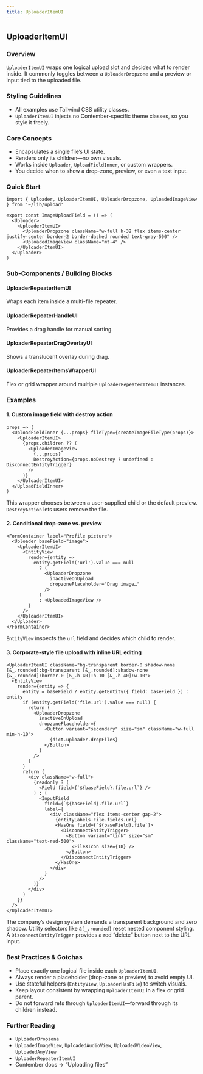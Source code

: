 ```yaml
---
title: UploaderItemUI
---
```


<!-- Edited by human: false -->
<!-- Examples count: 2 -->
<!-- Source examples: 0 -->
<!-- Playground examples: 0 -->
<!-- External examples: 2 -->
<!-- Import examples: 2 -->

## UploaderItemUI

### Overview
`UploaderItemUI` wraps one logical upload slot and decides what to render inside.
It commonly toggles between a `UploaderDropzone` and a preview or input tied to the uploaded file.

### Styling Guidelines
* All examples use Tailwind CSS utility classes.
* `UploaderItemUI` injects no Contember-specific theme classes, so you style it freely.

### Core Concepts
* Encapsulates a single file’s UI state.
* Renders only its children—no own visuals.
* Works inside `Uploader`, `UploadFieldInner`, or custom wrappers.
* You decide when to show a drop-zone, preview, or even a text input.

### Quick Start
```tsx
import { Uploader, UploaderItemUI, UploaderDropzone, UploadedImageView } from '~/lib/upload'

export const ImageUploadField = () => (
  <Uploader>
    <UploaderItemUI>
      <UploaderDropzone className="w-full h-32 flex items-center justify-center border-2 border-dashed rounded text-gray-500" />
      <UploadedImageView className="mt-4" />
    </UploaderItemUI>
  </Uploader>
)
```

### Sub-Components / Building Blocks
#### UploaderRepeaterItemUI
Wraps each item inside a multi-file repeater.

#### UploaderRepeaterHandleUI
Provides a drag handle for manual sorting.

#### UploaderRepeaterDragOverlayUI
Shows a translucent overlay during drag.

#### UploaderRepeaterItemsWrapperUI
Flex or grid wrapper around multiple `UploaderRepeaterItemUI` instances.

### Examples
#### 1. Custom image field with destroy action
```tsx
props => (
  <UploadFieldInner {...props} fileType={createImageFileType(props)}>
    <UploaderItemUI>
      {props.children ?? (
        <UploadedImageView
          {...props}
          DestroyAction={props.noDestroy ? undefined : DisconnectEntityTrigger}
        />
      )}
    </UploaderItemUI>
  </UploadFieldInner>
)
```
This wrapper chooses between a user-supplied child or the default preview.
`DestroyAction` lets users remove the file.

#### 2. Conditional drop-zone vs. preview
```tsx
<FormContainer label="Profile picture">
  <Uploader baseField="image">
    <UploaderItemUI>
      <EntityView
        render={entity =>
          entity.getField('url').value === null
            ? (
              <UploaderDropzone
                inactiveOnUpload
                dropzonePlaceholder="Drag image…"
              />
            )
            : <UploadedImageView />
        }
      />
    </UploaderItemUI>
  </Uploader>
</FormContainer>
```
`EntityView` inspects the `url` field and decides which child to render.

#### 3. Corporate-style file upload with inline URL editing
```tsx
<UploaderItemUI className="bg-transparent border-0 shadow-none [&_.rounded]:bg-transparent [&_.rounded]:shadow-none [&_.rounded]:border-0 [&_.h-40]:h-10 [&_.h-40]:w-10">
  <EntityView
    render={entity => {
      entity = baseField ? entity.getEntity({ field: baseField }) : entity
      if (entity.getField('file.url').value === null) {
        return (
          <UploaderDropzone
            inactiveOnUpload
            dropzonePlaceholder={
              <Button variant="secondary" size="sm" className="w-full min-h-10">
                {dict.uploader.dropFiles}
              </Button>
            }
          />
        )
      }
      return (
        <div className="w-full">
          {readonly ? (
            <Field field={`${baseField}.file.url`} />
          ) : (
            <InputField
              field={`${baseField}.file.url`}
              label={
                <div className="flex items-center gap-2">
                  {entityLabels.File.fields.url}
                  <HasOne field={`${baseField}.file`}>
                    <DisconnectEntityTrigger>
                      <Button variant="link" size="sm" className="text-red-500">
                        <FileXIcon size={18} />
                      </Button>
                    </DisconnectEntityTrigger>
                  </HasOne>
                </div>
              }
            />
          )}
        </div>
      )
    }}
  />
</UploaderItemUI>
```
The company’s design system demands a transparent background and zero shadow.
Utility selectors like `&[_.rounded]` reset nested component styling.
A `DisconnectEntityTrigger` provides a red “delete” button next to the URL input.

### Best Practices & Gotchas
* Place exactly one logical file inside each `UploaderItemUI`.
* Always render a placeholder (drop-zone or preview) to avoid empty UI.
* Use stateful helpers (`EntityView`, `UploaderHasFile`) to switch visuals.
* Keep layout consistent by wrapping `UploaderItemUI` in a flex or grid parent.
* Do not forward refs through `UploaderItemUI`—forward through its children instead.

### Further Reading
* `UploaderDropzone`
* `UploadedImageView`, `UploadedAudioView`, `UploadedVideoView`, `UploadedAnyView`
* `UploaderRepeaterItemUI`
* Contember docs → “Uploading files”

<!-- End of Generated Documentation -->
